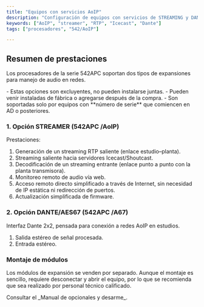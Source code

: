 ```yaml
---
title: "Equipos con servicios AoIP"
description: "Configuración de equipos con servicios de STREAMING y DANTE AoIP"
keywords: ["AoIP", "streamer", "RTP", "Icecast", "Dante"]
tags: ["procesadores", "542/AoIP"]

---
```



## Resumen de prestaciones

Los procesadores de la serie 542APC soportan dos tipos de expansiones para manejo de audio en redes.

<Warning>
  - Estas opciones son excluyentes, no pueden instalarse juntas.
  - Pueden venir instaladas de fábrica o agregarse después de la compra.
  - Son soportadas solo por equipos con **número de serie** que comiencen en AD o posteriores.
</Warning>

### 1. Opción STREAMER (542APC /AoIP)

Prestaciones:

1. Generación de un streaming RTP saliente (enlace estudio–planta).
2. Streaming saliente hacia servidores Icecast/Shoutcast.
3. Decodificación de un streaming entrante (enlace punto a punto con la planta transmisora).
4. Monitoreo remoto de audio vía web.
5. Acceso remoto directo simplificado a través de Internet, sin necesidad de IP estática ni redirección de puertos.
6. Actualización simplificada de firmware.

### 2. Opción DANTE/AES67 (542APC /A67)

Interfaz Dante 2x2, pensada para conexión a redes AoIP en estudios.

1. Salida estéreo de señal procesada.
2. Entrada estéreo.

### Montaje de módulos

Los módulos de expansión se venden por separado. Aunque el montaje es sencillo, requiere desconectar y abrir el equipo, por lo que se recomienda que sea realizado por personal técnico calificado.

<Info>
  Consultar el _Manual de opcionales y desarme_.
</Info>